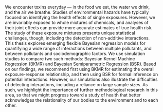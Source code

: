 We encounter toxins everyday — in the food we eat, the water we drink, and the air we breathe. Studies of environmental hazards have typically focused on identifying the health effects of single exposures. However, we are invariably exposed to whole mixtures of chemicals, and analyses of their joint effects can provide more accurate estimates of true health risk. The study of these exposure mixtures presents unique statistical challenges, though, including the detection of non-additive interactions. This thesis explores emerging flexible Bayesian regression models for quantifying a wide range of interactions between multiple pollutants, and between pollutants and sociodemographic factors. We use simulation studies to compare two such methods: Bayesian Kernel Machine Regression (BKMR) and Bayesian Semiparametric Regression (BSR). Based on our findings, we recommend first using BKMR for estimating the overall exposure-response relationship, and then using BSR for formal inference on potential interactions. However, our simulations also illustrate the difficulties of detecting interactions, including a reliance on large sample sizes. As such, we highlight the importance of further methodological research in this area, so that we might progress toward a study of health that better acknowledges the relationality of our bodies to the environment and to each other.

